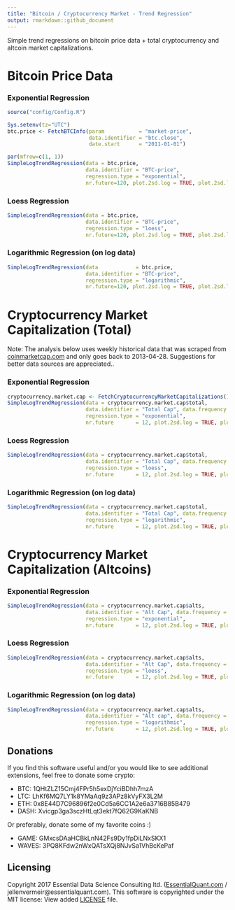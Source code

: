 ```yaml
---
title: "Bitcoin / Cryptocurrency Market - Trend Regression"
output: rmarkdown::github_document
---
```


Simple trend regressions on bitcoin price data + total cryptocurrency and altcoin market capitalizations.

# Bitcoin Price Data

### Exponential Regression

```r
source("config/Config.R")

Sys.setenv(tz="UTC")
btc.price <- FetchBTCInfo(param           = "market-price",   
                          data.identifier = "btc.close", 
                          date.start      = "2011-01-01")

par(mfrow=c(1, 1))
SimpleLogTrendRegression(data = btc.price, 
                         data.identifier = "BTC-price",
                         regression.type = "exponential",
                         nr.future=120, plot.2sd.log = TRUE, plot.2sd.levels = FALSE)
```

### Loess Regression

```r
SimpleLogTrendRegression(data = btc.price, 
                         data.identifier = "BTC-price",
                         regression.type = "loess",
                         nr.future=120, plot.2sd.log = TRUE, plot.2sd.levels = TRUE)
```

### Logarithmic Regression (on log data)

```r
SimpleLogTrendRegression(data            = btc.price,
                         data.identifier = "BTC-price",
                         regression.type = "logarithmic",
                         nr.future=120, plot.2sd.log = TRUE, plot.2sd.levels = TRUE)
```
 
# Cryptocurrency Market Capitalization (Total)

Note: The analysis below uses weekly historical data that was scraped from [coinmarketcap.com](https://coinmarketcap.com/) and only goes back to 2013-04-28. Suggestions for better data sources are appreciated..

### Exponential Regression
```r
cryptocurrency.market.cap <- FetchCryptocurrencyMarketCapitalizations()
SimpleLogTrendRegression(data = cryptocurrency.market.cap$total,
                         data.identifier = "Total Cap", data.frequency = "weekly",
                         regression.type = "exponential",
                         nr.future       = 12, plot.2sd.log = TRUE, plot.2sd.levels = TRUE)
```

### Loess Regression
```r
SimpleLogTrendRegression(data = cryptocurrency.market.cap$total,
                         data.identifier = "Total Cap", data.frequency = "weekly",
                         regression.type = "loess",
                         nr.future       = 12, plot.2sd.log = TRUE, plot.2sd.levels = TRUE)
```

### Logarithmic Regression (on log data)
```r
SimpleLogTrendRegression(data = cryptocurrency.market.cap$total,
                         data.identifier = "Total Cap", data.frequency = "weekly",
                         regression.type = "logarithmic",
                         nr.future       = 12, plot.2sd.log = TRUE, plot.2sd.levels = TRUE)
```


# Cryptocurrency Market Capitalization (Altcoins)

### Exponential Regression
```r
SimpleLogTrendRegression(data = cryptocurrency.market.cap$alts,
                         data.identifier = "Alt Cap", data.frequency = "weekly",
                         regression.type = "exponential",
                         nr.future       = 12, plot.2sd.log = TRUE, plot.2sd.levels = TRUE)
```

### Loess Regression
```r
SimpleLogTrendRegression(data = cryptocurrency.market.cap$alts,
                         data.identifier = "Alt Cap", data.frequency = "weekly",
                         regression.type = "loess",
                         nr.future       = 12, plot.2sd.log = TRUE, plot.2sd.levels = TRUE)
```

### Logarithmic Regression (on log data)
```r
SimpleLogTrendRegression(data = cryptocurrency.market.cap$alts,
                         data.identifier = "Alt cap", data.frequency = "weekly",
                         regression.type = "logarithmic",
                         nr.future       = 12, plot.2sd.log = TRUE, plot.2sd.levels = TRUE)
```

## Donations

If you find this software useful and/or you would like to see additional extensions, feel free to donate some crypto:

 - BTC: 1QHtZLZ15Cmj4FPr5h5exDjYciBDhh7mzA
 - LTC: LhKf6MQ7LY1k8YMaAq9z3APz8kVyFX3L2M
 - ETH: 0x8E44D7C96896f2e0Cd5a6CC1A2e6a3716B85B479
 - DASH: Xvicgp3ga3sczHtLqt3ekt7fQ62G9KaKNB

Or preferably, donate some of my favorite coins :)

 - GAME: GMxcsDAaHCBkLnN42Fs9Dy1fpDiLNxSKX1
 - WAVES: 3PQ8KFdw2nWxQATsXQj8NJvSa1VhBcKePaf
 
## Licensing

Copyright 2017 Essential Data Science Consulting ltd. ([EssentialQuant.com](http://essentialquant.com "EssentialQuant") / jellenvermeir@essentialquant.com).
This software is copyrighted under the MIT license: View added [LICENSE](./LICENSE) file.
